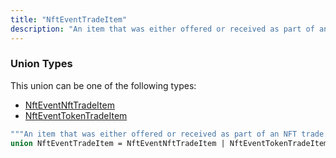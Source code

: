 ```yaml
---
title: "NftEventTradeItem"
description: "An item that was either offered or received as part of an NFT trade."
---
```


### Union Types

This union can be one of the following types:

- [NftEventNftTradeItem](/api-reference/types/nfteventnfttradeitem)
- [NftEventTokenTradeItem](/api-reference/types/nfteventtokentradeitem)


```graphql NftEventTradeItem
"""An item that was either offered or received as part of an NFT trade."""
union NftEventTradeItem = NftEventNftTradeItem | NftEventTokenTradeItem
```
